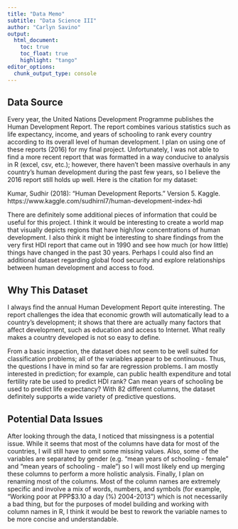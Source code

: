 ```yaml
---
title: "Data Memo"
subtitle: "Data Science III" 
author: "Carlyn Savino"
output:
  html_document:
    toc: true
    toc_float: true
    highlight: "tango"
editor_options: 
  chunk_output_type: console
---
```


## Data Source

Every year, the United Nations Development Programme publishes the Human Development Report. The report combines various statistics such as life expectancy, income, and years of schooling to rank every country according to its overall level of human development. I plan on using one of these reports (2016) for my final project. Unfortunately, I was not able to find a more recent report that was formatted in a way conducive to analysis in R (excel, csv, etc.); however, there haven't been massive overhauls in any country's human development during the past few years, so I believe the 2016 report still holds up well. Here is the citation for my dataset:


Kumar, Sudhir (2018): "Human Development Reports." Version 5. Kaggle. https://www.kaggle.com/sudhirnl7/human-development-index-hdi


There are definitely some additional pieces of information that could be useful for this project. I think it would be interesting to create a world map that visually depicts regions that have high/low concentrations of human development. I also think it might be interesting to share findings from the very first HDI report that came out in 1990 and see how much (or how little) things have changed in the past 30 years. Perhaps I could also find an additional dataset regarding global food security and explore relationships between human development and access to food.


## Why This Dataset


I always find the annual Human Development Report quite interesting. The report challenges the idea that economic growth will automatically lead to a country's development; it shows that there are actually many factors that affect development, such as education and access to Internet. What really makes a country developed is not so easy to define.


From a basic inspection, the dataset does not seem to be well suited for classification problems; all of the variables appear to be continuous. Thus, the questions I have in mind so far are regression problems. I am mostly interested in prediction; for example, can public health expenditure and total fertility rate be used to predict HDI rank? Can mean years of schooling be used to predict life expectancy? With 82 different columns, the dataset definitely supports a wide variety of predictive questions.


## Potential Data Issues


After looking through the data, I noticed that missingness is a potential issue. While it seems that most of the columns have data for most of the countries, I will still have to omit some missing values. Also, some of the variables are separated by gender (e.g. "mean years of schooling - female" and "mean years of schooling - male") so I will most likely end up merging these columns to perform a more holistic analysis. Finally, I plan on renaming most of the columns. Most of the column names are extremely specific and involve a mix of words, numbers, and symbols (for example, "Working poor at PPP$3.10 a day (%) 2004-2013") which is not necessarily a bad thing, but for the purposes of model building and working with column names in R, I think it would be best to rework the variable names to be more concise and understandable.

